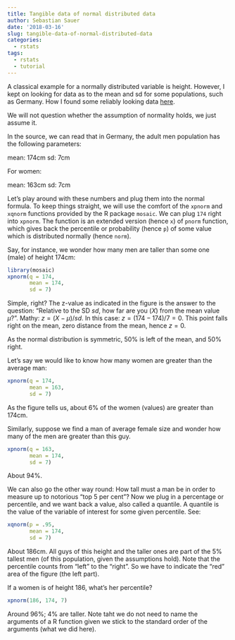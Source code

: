 ```yaml
---
title: Tangible data of normal distributed data
author: Sebastian Sauer
date: '2018-03-16'
slug: tangible-data-of-normal-distributed-data
categories:
  - rstats
tags:
  - rstats
  - tutorial
---
```



A classical example for a normally distributed variable is height. However, I kept on looking for data as to the mean and sd for some populations, such as Germany. How I found some reliably looking data [here](https://tall.life/height-percentile-calculator-age-country/).

We will not question whether the assumption of normality holds, we just assume it.

In the source, we can read that in Germany, the adult men population has the following parameters:

mean: 174cm
sd: 7cm

For women:

mean: 163cm
sd: 7cm


Let's play around with these numbers and plug them into the normal formula. To keep things straight, we will use the comfort of the `xpnorm` and `xqnorm` functions provided by the R package `mosaic`. We can plug `174` right into `xpnorm`. The function is an extended version (hence `x`) of `pnorm` function, which gives back the percentile or probability (hence `p`) of some value which is distributed normally (hence `norm`).

Say, for instance, we wonder how many men are taller than some one (male) of height 174cm:



```r
library(mosaic)
xpnorm(q = 174, 
       mean = 174,
       sd = 7)
```


Simple, right? The z-value as indicated in the figure is the answer to the question: "Relative to the SD $sd$, how far are you ($X$) from the mean value $\mu$?". Mathy: $z = (X-\mu) / sd$. In this case: $z = (174 - 174) / 7 = 0$. This point falls right on the mean, zero distance from the mean, hence $z=0$. 

As the normal distribution is symmetric, 50% is left of the mean, and 50% right.


Let's say we would like to know how many women are greater than the average man:

```r
xpnorm(q = 174,
       mean = 163,
       sd = 7)
```


As the figure tells us, about 6% of the women (values) are greater than 174cm.


Similarly, suppose we find a man of average female size and wonder how many of the men are greater than this guy.

```r
xpnorm(q = 163,
       mean = 174,
       sd = 7)
```

About 94%.


We can also go the other way round: How tall must a man be in order to measure up to notorious "top 5 per cent"? Now we plug in a percentage or percentile, and we want back a value, also called a quantile. A quantile is the value of the variable of interest for some given percentile. See:

```r
xqnorm(p = .95,
       mean = 174,
       sd = 7)
```

About 186cm. All guys of this height and the taller ones are part of the 5% tallest men (of this population, given the assumptions hold). Note that the percentile counts from "left" to the "right". So we have to indicate the "red" area of the figure (the left part).

If a women is of height 186, what's her percentile?

```r
xpnorm(186, 174, 7)
```

Around 96%; 4% are taller. Note taht we do not need to name the arguments of a R function given we stick to the standard order of the arguments (what we did here).
